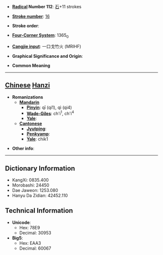 * '''[[Wiktionary:Chinese radical index| Radical]] Number 112''': [[Wiktionary:Chinese radical index 石|石]]+11 strokes

* '''[[Wiktionary:Chinese total strokes index|Stroke number]]''': [[Wiktionary:Chinese total strokes index 16|16]]

* '''Stroke order''': 

* '''[[Wiktionary:Chinese four corner index|Four-Corner System]]''': 1365<sub>0</sub>

* '''[[Wiktionary:Chinese Cangjie index|Cangjie input]]''': 一口戈竹火 (MRIHF)

* '''Graphical Significance and Origin''': 

* '''Common Meaning'''

----

== [[Chinese]] [[Hanzi]] ==

* '''Romanizations'''
** '''[[Mandarin]]'''
*** '''[[Pinyin]]''': qī (qi1), qì (qi4)
*** '''[[Wade-Giles]]''': ch'i<sup>1</sup>, ch'i<sup>4</sup>
*** '''[[Yale]]''': 
** '''[[Cantonese]]'''
*** '''[[Jyutping]]''':
*** '''[[Penkyamp]]''': 
*** '''[[Yale]]''': chik1

* '''Other info''': 

----

== Dictionary Information ==

* KangXi: 0835.400
* Morobashi: 24450
* Dae Jaweon: 1253.080
* Hanyu Da Zidian: 42452.110

== Technical Information ==

* '''Unicode''':
** Hex: 78E9
** Decimal: 30953
* '''Big5''':
** Hex: EAA3
** Decimal: 60067